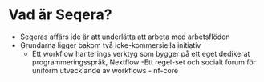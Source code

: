 # Vad är Seqera?

- Seqeras affärs ide är att underlätta att arbeta med arbetsflöden
- Grundarna ligger bakom två icke-kommersiella initiativ
  - Ett workflow hanterings verktyg som bygger på ett eget dedikerat programmeringsspråk, Nextflow
  -Ett regel-set och socialt forum för uniform utvecklande av workflows - nf-core